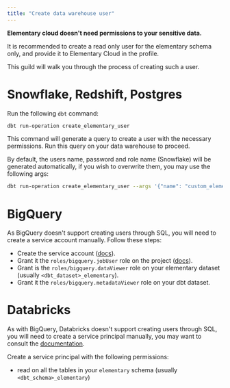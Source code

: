 ```yaml
---
title: "Create data warehouse user"
---
```


**Elementary cloud doesn't need permissions to your sensitive data.**

It is recommended to create a read only user for the elementary schema only, and provide it to Elementary Cloud in the profile.

This guild will walk you through the process of creating such a user.


# Snowflake, Redshift, Postgres

Run the following `dbt` command:
```bash
dbt run-operation create_elementary_user
```
This command will generate a query to create a user with the necessary permissions. Run this query on your data warehouse to proceed.

By default, the users name, password and role name (Snowflake) will be generated automatically, if you wish to overwrite them, you may use the following args:
```bash
dbt run-operation create_elementary_user --args '{"name": "custom_elementary_user_name", "password": "MySuperDuperStrongPassword123", "role": "custom_elementary_role"}'
```


# BigQuery
As BigQuery doesn't support creating users through SQL, you will need to create a service account manually. Follow these steps: 
 * Create the service account ([docs](https://cloud.google.com/iam/docs/service-account-overview)).
 * Grant it the `roles/bigquery.jobUser` role on the project ([docs](https://cloud.google.com/bigquery/docs/access-control#bigquery_iam_roles)).
 * Grant is the `roles/bigquery.dataViewer` role on your elementary dataset (usually `<dbt_dataset>_elementary`).
 * Grant it the `roles/bigquery.metadataViewer` role on your dbt dataset.


# Databricks
As with BigQuery, Databricks doesn't support creating users through SQL, you will need to create a service principal manually, you may want to consult the [documentation](https://docs.databricks.com/administration-guide/users-groups/users.html).

Create a service principal with the following permissions:
 * read on all the tables in your `elementary` schema (usually `<dbt_schema>_elementary`)
